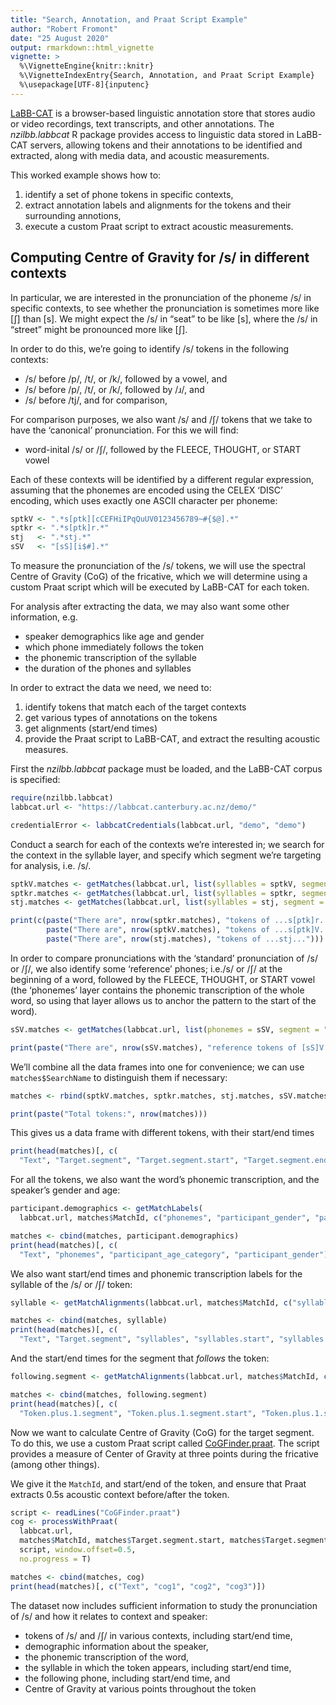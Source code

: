 ```yaml
---
title: "Search, Annotation, and Praat Script Example"
author: "Robert Fromont"
date: "25 August 2020"
output: rmarkdown::html_vignette
vignette: >
  %\VignetteEngine{knitr::knitr}
  %\VignetteIndexEntry{Search, Annotation, and Praat Script Example}
  %\usepackage[UTF-8]{inputenc}
---
```



[LaBB-CAT](https://labbcat.canterbury.ac.nz) is a browser-based linguistic annotation store that stores audio or video recordings, 
text transcripts, and other annotations. The *nzilbb.labbcat* R package provides access to linguistic data stored in LaBB-CAT 
servers, allowing tokens and their annotations to be identified and extracted, along with media data, and acoustic measurements.

This worked example shows how to:

1. identify a set of phone tokens in specific contexts, 
2. extract annotation labels and alignments for the tokens and their surrounding annotions,
3. execute a custom Praat script to extract acoustic measurements.

## Computing Centre of Gravity for /s/ in different contexts

In particular, we are interested in the pronunciation of the phoneme /s/ in specific contexts, to see whether the pronunciation is 
sometimes more like [ʃ] than [s]. We might expect the /s/ in "seat" to be like [s], where the /s/ in "street" might be pronounced 
more like [ʃ].

In order to do this, we're going to identify /s/ tokens in the following contexts:

* /s/ before /p/, /t/, or /k/, followed by a vowel, and
* /s/ before /p/, /t/, or /k/, followed by /ɹ/, and
* /s/ before /tj/, and for comparison,

For comparison purposes, we also want /s/ and /ʃ/ tokens that we take to have the 'canonical' pronunciation. For this we will find:

* word-inital /s/ or /ʃ/, followed by the FLEECE, THOUGHT, or START vowel

Each of these contexts will be identified by a different regular expression, assuming that the phonemes are encoded using the
CELEX 'DISC' encoding, which uses exactly one ASCII character per phoneme:

```r
sptkV <- ".*s[ptk][cCEFHiIPqQuUV0123456789~#{$@].*"
sptkr <- ".*s[ptk]r.*"
stj   <- ".*stj.*"
sSV   <- "[sS][i$#].*"
```

To measure the pronunciation of the /s/ tokens, we will use the spectral Centre of Gravity (CoG) of the fricative, which we will
determine using a custom Praat script which will be executed by LaBB-CAT for each token.

For analysis after extracting the data, we may also want some other information, e.g.

* speaker demographics like age and gender
* which phone immediately follows the token
* the phonemic transcription of the syllable
* the duration of the phones and syllables

In order to extract the data we need, we need to:

1. identify tokens that match each of the target contexts
2. get various types of annotations on the tokens
3. get alignments (start/end times)
4. provide the Praat script to LaBB-CAT, and extract the resulting acoustic measures.

First the *nzilbb.labbcat* package must be loaded, and the LaBB-CAT corpus is specified:

```r
require(nzilbb.labbcat)
labbcat.url <- "https://labbcat.canterbury.ac.nz/demo/"
```

```r
credentialError <- labbcatCredentials(labbcat.url, "demo", "demo")
```

Conduct a search for each of the contexts we're interested in; we search for the context in the syllable layer, and specify 
which segment we're targeting for analysis, i.e. /s/.

```r
sptkV.matches <- getMatches(labbcat.url, list(syllables = sptkV, segment = "s"), no.progress = T)
sptkr.matches <- getMatches(labbcat.url, list(syllables = sptkr, segment = "s"), no.progress = T)
stj.matches <- getMatches(labbcat.url, list(syllables = stj, segment = "s"), no.progress = T)

print(c(paste("There are", nrow(sptkr.matches), "tokens of ...s[ptk]r..."),
        paste("There are", nrow(sptkV.matches), "tokens of ...s[ptk]V..."),
        paste("There are", nrow(stj.matches), "tokens of ...stj...")))
```

In order to compare pronunciations with the 'standard' pronunciation of  /s/ or /ʃ/, we also identify some 'reference' phones;
i.e./s/ or /ʃ/ at the beginning of a word, followed by  the FLEECE, THOUGHT, or START vowel (the 'phonemes' layer contains the phonemic transcription of the whole word, so using that layer allows us to anchor the pattern to the start of the word).

```r
sSV.matches <- getMatches(labbcat.url, list(phonemes = sSV, segment = "[sS]"), no.progress = T)

print(paste("There are", nrow(sSV.matches), "reference tokens of [sS]V..."))
```

We'll combine all the data frames into one for convenience; we can use `matches$SearchName` to distinguish them if necessary:

```r
matches <- rbind(sptkV.matches, sptkr.matches, stj.matches, sSV.matches)

print(paste("Total tokens:", nrow(matches)))
```

This gives us a data frame with different tokens, with their start/end times

```r
print(head(matches)[, c(
  "Text", "Target.segment", "Target.segment.start", "Target.segment.end")])
```

For all the tokens, we also want the word's phonemic transcription, and the speaker's gender and age:

```r
participant.demographics <- getMatchLabels(
  labbcat.url, matches$MatchId, c("phonemes", "participant_gender", "participant_age_category"))

matches <- cbind(matches, participant.demographics)
print(head(matches)[, c(
  "Text", "phonemes", "participant_age_category", "participant_gender")])
```

We also want start/end times and phonemic transcription labels for the syllable of the /s/ or /ʃ/ token:

```r
syllable <- getMatchAlignments(labbcat.url, matches$MatchId, c("syllables"))

matches <- cbind(matches, syllable)
print(head(matches)[, c(
  "Text", "Target.segment", "syllables", "syllables.start", "syllables.end")])
```

And the start/end times for the segment that *follows* the token:

```r
following.segment <- getMatchAlignments(labbcat.url, matches$MatchId, c("segment"), targetOffset = 1)

matches <- cbind(matches, following.segment)
print(head(matches)[, c(
  "Token.plus.1.segment", "Token.plus.1.segment.start", "Token.plus.1.segment.end")])
```

Now we want to calculate Centre of Gravity (CoG) for the target segment. To do this, we use a custom Praat script
called [CoGFinder.praat](https://github.com/nzilbb/labbcat-R/blob/master/vignettes/examples/CoGFinder.praat). The script provides a measure of Center of Gravity at three points during the fricative 
(among other things).

We give it the `MatchId`, and start/end of the token, and ensure that Praat extracts 0.5s acoustic context before/after 
the token.

```r
script <- readLines("CoGFinder.praat")
cog <- processWithPraat(
  labbcat.url,
  matches$MatchId, matches$Target.segment.start, matches$Target.segment.end,
  script, window.offset=0.5, 
  no.progress = T)

matches <- cbind(matches, cog)
print(head(matches)[, c("Text", "cog1", "cog2", "cog3")])
```

The dataset now includes sufficient information to study the pronunciation of /s/ and how it relates to context and speaker:

* tokens of /s/ and /ʃ/ in various contexts, including start/end time,
* demographic information about the speaker,
* the phonemic transcription of the word,
* the syllable in which the token appears, including start/end time,
* the following phone, including start/end time, and
* Centre of Gravity at various points throughout the token


